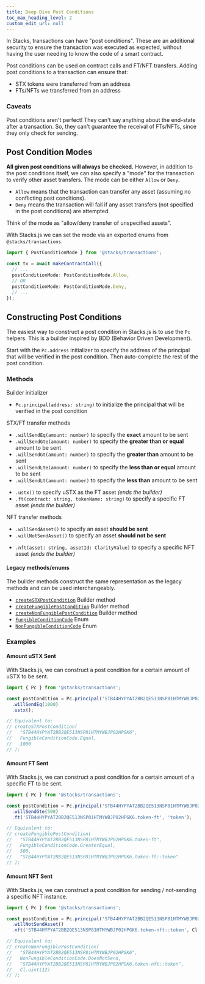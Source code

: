 ```yaml
---
title: Deep Dive Post Conditions
toc_max_heading_level: 2
custom_edit_url: null
---
```


In Stacks, transactions can have "post conditions".
These are an additional security to ensure the transaction was executed as expected, without having the user needing to know the code of a smart contract.

Post conditions can be used on contract calls and FT/NFT transfers.
Adding post conditions to a transaction can ensure that:

- STX tokens were transferred from an address
- FTs/NFTs we transferred from an address

### Caveats

Post conditions aren't perfect!
They can't say anything about the end-state after a transaction.
So, they can't guarantee the receival of FTs/NFTs, since they only check for sending.

## Post Condition Modes

**All given post conditions will always be checked.**
However, in addition to the post conditions itself, we can also specify a "mode" for the transaction to verify other asset transfers.
The mode can be either `Allow` or `Deny`.

- `Allow` means that the transaction can transfer any asset (assuming no conflicting post conditions).
- `Deny` means the transaction will fail if any asset transfers (not specified in the post conditions) are attempted.

Think of the mode as "allow/deny transfer of unspecified assets".

With Stacks.js we can set the mode via an exported enums from `@stacks/transactions`.

```ts
import { PostConditionMode } from '@stacks/transactions';

const tx = await makeContractCall({
  // ...
  postConditionMode: PostConditionMode.Allow,
  // OR
  postConditionMode: PostConditionMode.Deny,
  // ...
});
```

## Constructing Post Conditions

The easiest way to construct a post condition in Stacks.js is to use the `Pc` helpers.
This is a builder inspired by BDD (Behavior Driven Development).

Start with the `Pc.address` initializer to specify the address of the principal that will be verified in the post condition.
Then auto-complete the rest of the post condition.

### Methods

Builder initializer

- `Pc.principal(address: string)` to initialize the principal that will be verified in the post condition

STX/FT transfer methods

- `.willSendEq(amount: number)` to specify the **exact** amount to be sent
- `.willSendGte(amount: number)` to specify the **greater than or equal** amount to be sent
- `.willSendGt(amount: number)` to specify the **greater than** amount to be sent
- `.willSendLte(amount: number)` to specify the **less than or equal** amount to be sent
- `.willSendLt(amount: number)` to specify the **less than** amount to be sent

* `.ustx()` to specify uSTX as the FT asset _(ends the builder)_
* `.ft(contract: string, tokenName: string)` to specify a specific FT asset _(ends the builder)_

NFT transfer methods

- `.willSendAsset()` to specify an asset **should be sent**
- `.willNotSendAsset()` to specify an asset **should not be sent**

* `.nft(asset: string, assetId: ClarityValue)` to specify a specific NFT asset _(ends the builder)_

#### Legacy methods/enums

The builder methods construct the same representation as the legacy methods and can be used interchangeably.

- [`createSTXPostCondition`](https://stacks.js.org/functions/_stacks_transactions.createSTXPostCondition) Builder method
- [`createFungiblePostCondition`](https://stacks.js.org/functions/_stacks_transactions.createFungiblePostCondition) Builder method
- [`createNonFungiblePostCondition`](https://stacks.js.org/functions/_stacks_transactions.createNonFungiblePostCondition) Builder method
- [`FungibleConditionCode`](https://stacks.js.org/enums/_stacks_transactions.FungibleConditionCode) Enum
- [`NonFungibleConditionCode`](https://stacks.js.org/enums/_stacks_transactions.NonFungibleConditionCode) Enum

### Examples

#### Amount uSTX Sent

With Stacks.js, we can construct a post condition for a certain amount of uSTX to be sent.

```ts
import { Pc } from '@stacks/transactions';

const postCondition = Pc.principal('STB44HYPYAT2BB2QE513NSP81HTMYWBJP02HPGK6')
  .willSendEq(1000)
  .ustx();

// Equivalent to:
// createSTXPostCondition(
//   "STB44HYPYAT2BB2QE513NSP81HTMYWBJP02HPGK6",
//   FungibleConditionCode.Equal,
//   1000
// );
```

#### Amount FT Sent

With Stacks.js, we can construct a post condition for a certain amount of a specific FT to be sent.

```ts
import { Pc } from '@stacks/transactions';

const postCondition = Pc.principal('STB44HYPYAT2BB2QE513NSP81HTMYWBJP02HPGK6.token-ft')
  .willSendGte(500)
  .ft('STB44HYPYAT2BB2QE513NSP81HTMYWBJP02HPGK6.token-ft', 'token');

// Equivalent to:
// createFungiblePostCondition(
//   "STB44HYPYAT2BB2QE513NSP81HTMYWBJP02HPGK6.token-ft",
//   FungibleConditionCode.GreaterEqual,
//   500,
//   "STB44HYPYAT2BB2QE513NSP81HTMYWBJP02HPGK6.token-ft::token"
// );
```

#### Amount NFT Sent

With Stacks.js, we can construct a post condition for sending / not-sending a specific NFT instance.

```ts
import { Pc } from '@stacks/transactions';

const postCondition = Pc.principal('STB44HYPYAT2BB2QE513NSP81HTMYWBJP02HPGK6')
  .willNotSendAsset()
  .nft('STB44HYPYAT2BB2QE513NSP81HTMYWBJP02HPGK6.token-nft::token', Cl.uint(12));

// Equivalent to:
// createNonFungiblePostCondition(
//   "STB44HYPYAT2BB2QE513NSP81HTMYWBJP02HPGK6",
//   NonFungibleConditionCode.DoesNotSend,
//   "STB44HYPYAT2BB2QE513NSP81HTMYWBJP02HPGK6.token-nft::token",
//   Cl.uint(12)
// );
```
